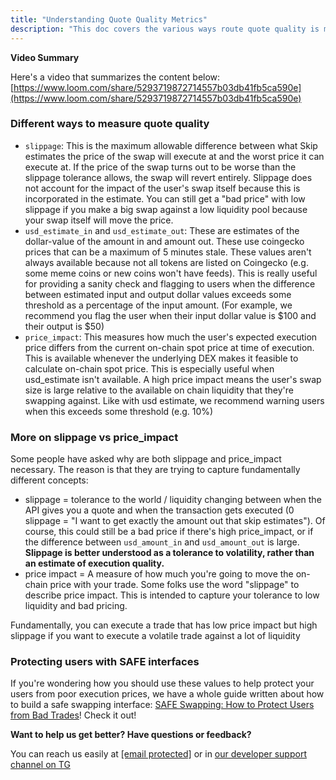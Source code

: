 ```yaml
---
title: "Understanding Quote Quality Metrics"
description: "This doc covers the various ways route quote quality is measured -- slippage, USD estimates of the amount in and out, and price impact"
---
```


<Note>

**Video Summary**

Here's a video that summarizes the content below: [https://www.loom.com/share/5293719872714557b03db41fb5ca590e](https://www.loom.com/share/5293719872714557b03db41fb5ca590e)
</Note>
### Different ways to measure quote quality

* `slippage`: This is the maximum allowable difference between what Skip estimates the price of the swap will execute at and the worst price it can execute at. If the price of the swap turns out to be worse than the slippage tolerance allows, the swap will revert entirely. Slippage does not account for the impact of the user's swap itself because this is incorporated in the estimate. You can still get a "bad price" with low slippage if you make a big swap against a low liquidity pool because your swap itself will move the price.
* `usd_estimate_in` and `usd_estimate_out`: These are estimates of the dollar-value of the amount in and amount out. These use coingecko prices that can be a maximum of 5 minutes stale. These values aren't always available because not all tokens are listed on Coingecko (e.g. some meme coins or new coins won't have feeds). This is really useful for providing a sanity check and flagging to users when the difference between estimated input and output dollar values exceeds some threshold as a percentage of the input amount. (For example, we recommend you flag the user when their input dollar value is $100 and their output is $50)
* `price_impact`: This measures how much the user's expected execution price differs from the current on-chain spot price at time of execution. This is available whenever the underlying DEX makes it feasible to calculate on-chain spot price. This is especially useful when usd\_estimate isn't available. A high price impact means the user's swap size is large relative to the available on chain liquidity that they're swapping against. Like with usd estimate, we recommend warning users when this exceeds some threshold (e.g. 10%)

### More on slippage vs price\_impact

Some people have asked why are both slippage and price\_impact necessary. The reason is that they are trying to capture fundamentally different concepts: 

* slippage = tolerance to the world / liquidity changing between when the API gives you a quote and when the transaction gets executed (0 slippage = "I want to get exactly the amount out that skip estimates"). Of course, this could still be a bad price if there's high price\_impact, or if the difference between `usd_amount_in` and `usd_amount_out` is large. **Slippage is better understood as a tolerance to volatility, rather than an estimate of execution quality.**
* price impact = A measure of how much you're going to move the on-chain price with your trade. Some folks use the word "slippage" to describe price impact. This is intended to capture your tolerance to low liquidity and bad pricing.

Fundamentally, you can execute a trade that has low price impact but high slippage if you want to execute a volatile trade against a lot of liquidity

### Protecting users with SAFE interfaces

If you're wondering how you should use these values to help protect your users from poor execution prices, we have a whole guide written about how to build a safe swapping interface: [SAFE Swapping: How to Protect Users from Bad Trades](/docs/safe-swapping-how-to-protect-users-from-harming-themselves)! Check it out!

<Check>

**Want to help us get better? Have questions or feedback?**

You can reach us easily at [\[email protected\]](/cdn-cgi/l/email-protection#84f7f1f4f4ebf6f0c4f7efedf4aae9ebeae1fd) or in [our developer support channel on TG](https://t.me/+3y5biSyZRPIwZWIx)
</Check>